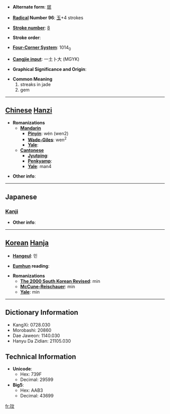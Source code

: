 * '''Alternate form''': [[珉]]

* '''[[Wiktionary:Chinese radical index| Radical]] Number 96''': [[Wiktionary:Chinese radical index 玉|玉]]+4 strokes

* '''[[Wiktionary:Chinese total strokes index|Stroke number]]''': [[Wiktionary:Chinese total strokes index 8|8]]

* '''Stroke order''': 

* '''[[Wiktionary:Chinese four corner index|Four-Corner System]]''': 1014<sub>0</sub>

* '''[[Wiktionary:Chinese Cangjie index|Cangjie input]]''': 一土卜大 (MGYK)

* '''Graphical Significance and Origin''': 

* '''Common Meaning'''
*#streaks in jade
*# gem


----

== [[Chinese]] [[Hanzi]] ==

* '''Romanizations'''
** '''[[Mandarin]]'''
*** '''[[Pinyin]]''': wén (wen2)
*** '''[[Wade-Giles]]''': wen<sup>2</sup>
*** '''[[Yale]]''': 
** '''[[Cantonese]]'''
*** '''[[Jyutping]]''':
*** '''[[Penkyamp]]''': 
*** '''[[Yale]]''': man4

* '''Other info''': 

----

==Japanese==
===[[Kanji]]===
{{kanji|on readings=[[びん]] (bin), [[みん]] (min), [[ばい]] (bai), [[まい]] (mai), [[ぶん]] (bun), [[もん]] (mon)|kun readings=}}

* '''Other info''':  

----

== [[Korean]] [[Hanja]] ==

* '''[[Hangeul]]''': 민

* '''[[Eumhun]] reading''': 

* '''Romanizations'''
** '''[[The 2000 South Korean Revised Romanization|The 2000 South Korean Revised]]''': min
** '''[[McCune-Reischauer]]''': min
** '''[[Yale]]''': min

----

== Dictionary Information ==

* KangXi: 0728.030
* Morobashi: 20860
* Dae Jaweon: 1140.030
* Hanyu Da Zidian: 21105.030

== Technical Information ==

* '''Unicode''':
** Hex: 739F
** Decimal: 29599
* '''Big5''':
** Hex: AAB3
** Decimal: 43699

[[fr:玟]]